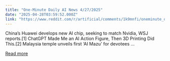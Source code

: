 ```yaml
---
title: "One-Minute Daily AI News 4/27/2025"
date: "2025-04-28T03:59:52.000Z"
link: "https://www.reddit.com/r/artificial/comments/1k9mnfi/oneminute_daily_ai_news_4272025/"
---
```


China’s Huawei develops new AI chip, seeking to match Nvidia, WSJ reports.[1]
 ChatGPT Made Me an AI Action Figure, Then 3D Printing Did This.[2]
 Malaysia temple unveils first ‘AI Mazu’ for devotees ...

[Read more](https://www.reddit.com/r/artificial/comments/1k9mnfi/oneminute_daily_ai_news_4272025/)
